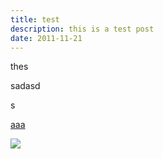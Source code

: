 ```yaml
---
title: test
description: this is a test post
date: 2011-11-21
---
```


thes

sadasd

s

[aaa](https://blog.zengjunyin.com)

![](https://article.biliimg.com/bfs/article/83c9385ef1b59aba2280dfc31bc05e8c129000357.jpg)
